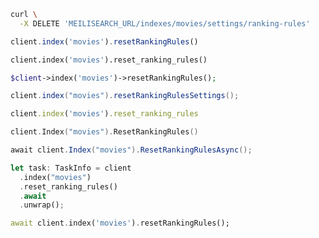 <CodeGroup>

```bash cURL
curl \
  -X DELETE 'MEILISEARCH_URL/indexes/movies/settings/ranking-rules'
```

```javascript JS
client.index('movies').resetRankingRules()
```

```python Python
client.index('movies').reset_ranking_rules()
```

```php PHP
$client->index('movies')->resetRankingRules();
```

```java Java
client.index("movies").resetRankingRulesSettings();
```

```ruby Ruby
client.index('movies').reset_ranking_rules
```

```go Go
client.Index("movies").ResetRankingRules()
```

```csharp C#
await client.Index("movies").ResetRankingRulesAsync();
```

```rust Rust
let task: TaskInfo = client
  .index("movies")
  .reset_ranking_rules()
  .await
  .unwrap();
```

```dart Dart
await client.index('movies').resetRankingRules();
```
</CodeGroup>